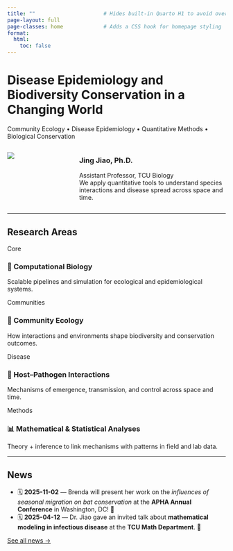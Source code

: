 ```yaml
---
title: ""                      # Hides built-in Quarto H1 to avoid overlap
page-layout: full
page-classes: home             # Adds a CSS hook for homepage styling
format:
  html:
    toc: false
---
```


<!-- Hero banner -->
<div class="hero">
  <h1>Disease Epidemiology and Biodiversity Conservation in a Changing World</h1>
  <p class="hero-tags">Community Ecology • Disease Epidemiology • Quantitative Methods • Biological Conservation</p>
</div>

<!-- Title + profile -->
::: {.columns}
::: {.column width="30%"}
![](images/jing.jpg){.lab-photo}
:::

::: {.column width="70%"}
### Jing Jiao, Ph.D.
<span class="small-muted">Assistant Professor, TCU Biology</span>  
<span class="small-muted">We apply quantitative tools to understand species interactions and disease spread across space and time.</span>
:::
:::

---

## Research Areas

<div class="card-grid">

<div class="card">
  <span class="badge-soft">Core</span>
  <h3>🧬 Computational Biology</h3>
  <p>Scalable pipelines and simulation for ecological and epidemiological systems.</p>
</div>

<div class="card">
  <span class="badge-soft">Communities</span>
  <h3>🌿 Community Ecology</h3>
  <p>How interactions and environments shape biodiversity and conservation outcomes.</p>
</div>

<div class="card">
  <span class="badge-soft">Disease</span>
  <h3>🧫 Host–Pathogen Interactions</h3>
  <p>Mechanisms of emergence, transmission, and control across space and time.</p>
</div>

<div class="card">
  <span class="badge-soft">Methods</span>
  <h3>📊 Mathematical & Statistical Analyses</h3>
  <p>Theory + inference to link mechanisms with patterns in field and lab data.</p>
</div>

</div>

---

## News

- 🗓 **2025-11-02** — Brenda will present her work on the *influences of seasonal migration on bat conservation* at the **APHA Annual Conference** in Washington, DC! 🎉  
- 🗓 **2025-04-12** — Dr. Jiao gave an invited talk about **mathematical modeling in infectious disease** at the **TCU Math Department**. 👏

[See all news →](news.qmd)

